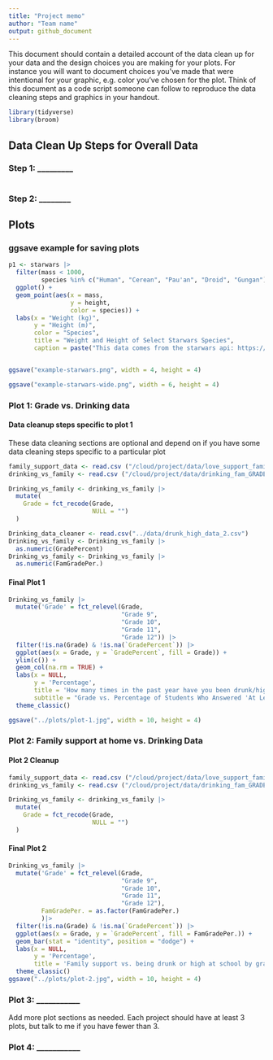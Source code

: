 ```yaml
---
title: "Project memo"
author: "Team name"
output: github_document
---
```


This document should contain a detailed account of the data clean up for your data and the design choices you are making for your plots. For instance you will want to document choices you've made that were intentional for your graphic, e.g. color you've chosen for the plot. Think of this document as a code script someone can follow to reproduce the data cleaning steps and graphics in your handout.

```r
library(tidyverse)
library(broom)
```

## Data Clean Up Steps for Overall Data

### Step 1: _________

```r

```

### Step 2: ________

## Plots

### ggsave example for saving plots

```r
p1 <- starwars |>
  filter(mass < 1000, 
         species %in% c("Human", "Cerean", "Pau'an", "Droid", "Gungan")) |>
  ggplot() +
  geom_point(aes(x = mass, 
                 y = height, 
                 color = species)) +
  labs(x = "Weight (kg)", 
       y = "Height (m)",
       color = "Species",
       title = "Weight and Height of Select Starwars Species",
       caption = paste("This data comes from the starwars api: https://swapi.py43.com"))


ggsave("example-starwars.png", width = 4, height = 4)

ggsave("example-starwars-wide.png", width = 6, height = 4)
```



### Plot 1: Grade vs. Drinking data

#### Data cleanup steps specific to plot 1

These data cleaning sections are optional and depend on if you have some data cleaning steps specific to a particular plot

```r
family_support_data <- read.csv ("/cloud/project/data/love_support_family.csv")
drinking_vs_family <- read.csv ("/cloud/project/data/drinking_fam_GRADE.csv")

Drinking_vs_family <- drinking_vs_family |>
  mutate(
    Grade = fct_recode(Grade, 
                       NULL = "")
  )

Drinking_data_cleaner <- read.csv("../data/drunk_high_data_2.csv")
Drinking_vs_family <- Drinking_vs_family |> 
  as.numeric(GradePercent)
Drinking_vs_family <- Drinking_vs_family |>
  as.numeric(FamGradePer.)
```


#### Final Plot 1

```r
Drinking_vs_family |>
  mutate('Grade' = fct_relevel(Grade,
                               "Grade 9", 
                               "Grade 10", 
                               "Grade 11", 
                               "Grade 12")) |>
  filter(!is.na(Grade) & !is.na(`GradePercent`)) |>
  ggplot(aes(x = Grade, y = `GradePercent`, fill = Grade)) +
  ylim(c()) +
  geom_col(na.rm = TRUE) +
  labs(x = NULL, 
       y = 'Percentage', 
       title = 'How many times in the past year have you been drunk/high at school?', 
       subtitle = "Grade vs. Percentage of Students Who Answered 'At Least One Time'")+
  theme_classic()

ggsave("../plots/plot-1.jpg", width = 10, height = 4)
```


### Plot 2: Family support at home vs. Drinking Data

#### Plot 2 Cleanup

```r

family_support_data <- read.csv ("/cloud/project/data/love_support_family.csv")
drinking_vs_family <- read.csv ("/cloud/project/data/drinking_fam_GRADE.csv")

Drinking_vs_family <- drinking_vs_family |>
  mutate(
    Grade = fct_recode(Grade, 
                       NULL = "")
  )
```


#### Final Plot 2

```r
Drinking_vs_family |>
  mutate('Grade' = fct_relevel(Grade,
                               "Grade 9", 
                               "Grade 10", 
                               "Grade 11", 
                               "Grade 12"), 
         FamGradePer. = as.factor(FamGradePer.)
         )|>
  filter(!is.na(Grade) & !is.na(`GradePercent`)) |>
  ggplot(aes(x = Grade, y = `GradePercent`, fill = FamGradePer.)) +
  geom_bar(stat = "identity", position = "dodge") +
  labs(x = NULL, 
       y = 'Percentage', 
       title = 'Family support vs. being drunk or high at school by grade') +
  theme_classic()
ggsave("../plots/plot-2.jpg", width = 10, height = 4)
```

### Plot 3: ___________

Add more plot sections as needed. Each project should have at least 3 plots, but talk to me if you have fewer than 3.

### Plot 4: ___________ 


